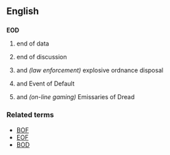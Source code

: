 ==English==
==={{initialism}}===
'''EOD'''

#{{computing}} end of data
#{{internet slang}} end of discussion
#{{military}} and ''(law enforcement)'' explosive ordnance disposal
#{{finance}} and {{law}} Event of Default
#{{computing}} and ''(on-line gaming)'' Emissaries of Dread

===Related terms===
*[[BOF]]
*[[EOF]]
*[[BOD]]